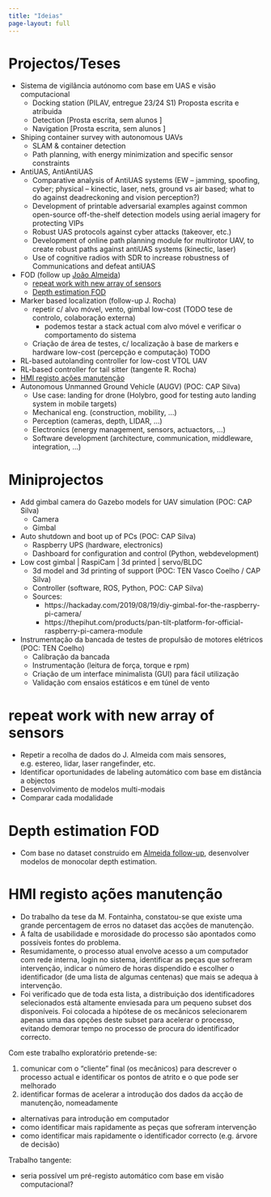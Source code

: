 ```yaml
---
title: "Ideias"
page-layout: full
---
```


# Projectos/Teses

- Sistema de vigilância autónomo com base em UAS e visão computacional 
  - Docking station (PILAV, entregue 23/24 S1) Proposta escrita e atribuida 
  - Detection [Prosta escrita, sem alunos ]
  - Navigation [Prosta escrita, sem alunos ]
- Shiping container survey with autonomous UAVs 
  - SLAM & container detection
  - Path planning, with energy minimization and specific sensor constraints
- AntiUAS, AntiAntiUAS 
  - Comparative analysis of AntiUAS systems (EW – jamming, spoofing, cyber; physical – kinectic, laser, nets, ground vs air based; what to do against deadreckoning and vision perception?) 
  - Development of printable adversarial examples against common open-source off-the-shelf detection models using aerial imagery for protecting VIPs 
  - Robust UAS protocols against cyber attacks (takeover, etc.) 
  - Development of online path planning module for multirotor UAV, to create robust paths against antiUAS systems (kinectic, laser) 
  - Use of cognitive radios with SDR to increase robustness of Communications and defeat antiUAS 
- FOD (follow up [João Almeida](https://www.researchgate.net/profile/Goncalo-Cruz-2/publication/368568586_Application_of_Deep_Learning_to_the_Detection_of_Foreign_Object_Debris_at_Aerodromes'_Movement_Area/links/64bbf6fb8de7ed28bab83ce0/Application-of-Deep-Learning-to-the-Detection-of-Foreign-Object-Debris-at-Aerodromes-Movement-Area.pdf){target="_blank"}) 
  - [repeat work with new array of sensors](#repeat-work-with-new-array-of-sensors)
  - [Depth estimation FOD](#depth-estimation-fod)
- Marker based localization (follow-up J. Rocha)
  - repetir c/ alvo móvel, vento, gimbal low-cost (TODO tese de controlo, colaboração externa)
    - podemos testar a stack actual com alvo móvel e verificar o comportamento do sistema
  - Criação de área de testes, c/ localização à base de markers e hardware low-cost (percepção e computação) TODO 
- RL-based autolanding controller for low-cost VTOL UAV
- RL-based controller for tail sitter (tangente R. Rocha)
- [HMI registo ações manutenção](#hmi-registo-ações-manutenção)
- Autonomous Unmanned Ground Vehicle (AUGV) (POC: CAP Silva)
  - Use case: landing for drone (Holybro, good for testing auto landing system in mobile targets)
  - Mechanical eng. (construction, mobility, ...)
  - Perception (cameras, depth, LIDAR, ...)
  - Electronics (energy management, sensors, actuactors, ...)
  - Software development (architecture, communication, middleware, integration, ...)


# Miniprojectos

- Add gimbal camera do Gazebo models for UAV simulation (POC: CAP Silva)
  - Camera
  - Gimbal
- Auto shutdown and boot up of PCs (POC: CAP Silva)
  - Raspberry UPS (hardware, electronics)
  - Dashboard for configuration and control (Python, webdevelopment)
- Low cost gimbal | RaspiCam | 3d printed | servo/BLDC
  - 3d model and 3d printing of support (POC: TEN Vasco Coelho / CAP Silva)
  - Controller (software, ROS, Python, POC: CAP Silva)
  - Sources:
    - https://hackaday.com/2019/08/19/diy-gimbal-for-the-raspberry-pi-camera/
    - https://thepihut.com/products/pan-tilt-platform-for-official-raspberry-pi-camera-module
- Instrumentação da bancada de testes de propulsão de motores elétricos (POC: TEN Coelho)
  - Calibração da bancada
  - Instrumentação (leitura de força, torque e rpm)
  - Criação de um interface minimalista (GUI) para fácil utilização
  - Validação com ensaios estáticos e em túnel de vento


# repeat work with new array of sensors

- Repetir a recolha de dados do J. Almeida com mais sensores, e.g. estereo, lidar, laser rangefinder, etc.
- Identificar oportunidades de labeling automático com base em distância a objectos
- Desenvolvimento de modelos multi-modais
- Comparar cada modalidade

# Depth estimation FOD

- Com base no dataset construido em [Almeida follow-up](#repeat-work-with-new-array-of-sensors), desenvolver modelos de monocolar depth estimation.


# HMI registo ações manutenção

- Do trabalho da tese da M. Fontainha, constatou-se que existe uma grande percentagem de erros no dataset das acções de manutenção.
- A falta de usabilidade e morosidade do processo são apontados como possíveis fontes do problema.
- Resumidamente, o processo atual envolve acesso a um computador com rede interna, login no sistema, identificar as peças que sofreram intervenção, indicar o número de horas dispendido e escolher o identificador (de uma lista de algumas centenas) que mais se adequa à intervenção.
- Foi verificado que de toda esta lista, a distribuição dos identificadores selecionados está altamente enviesada para um pequeno subset dos disponíveis. Foi colocada a hipótese de os mecânicos selecionarem apenas uma das opções deste subset para acelerar o processo, evitando demorar tempo no processo de procura do identificador correcto.

Com este trabalho exploratório pretende-se:

1. comunicar com o "cliente" final (os mecânicos) para descrever o processo actual e identificar os pontos de atrito e o que pode ser melhorado
2. identificar formas de acelerar a introdução dos dados da acção de manutenção, nomeadamente
  - alternativas para introdução em computador
  - como identificar mais rapidamente as peças que sofreram intervenção
  - como identificar mais rapidamente o identificador correcto (e.g. árvore de decisão)

Trabalho tangente:

- seria possível um pré-registo automático com base em visão computacional?


